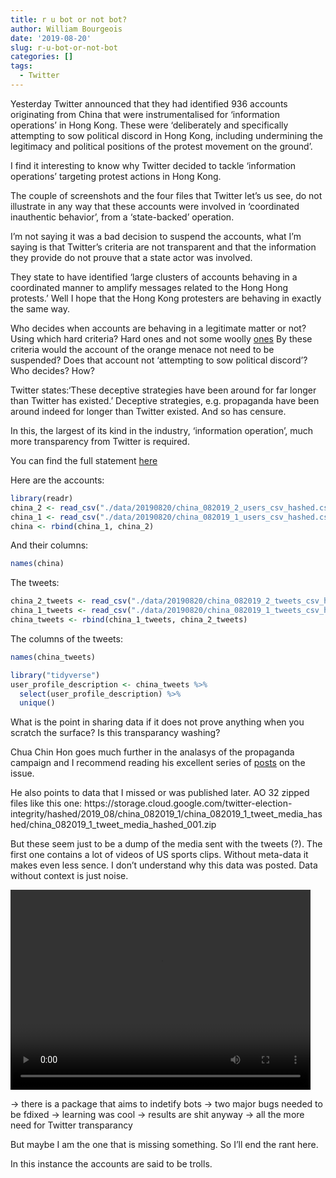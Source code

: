 ```yaml
---
title: r u bot or not bot?
author: William Bourgeois
date: '2019-08-20'
slug: r-u-bot-or-not-bot
categories: []
tags:
  - Twitter
---
```


Yesterday Twitter announced that they had identified 936 accounts originating from China that were instrumentalised for 'information operations' in Hong Kong. These were 'deliberately and specifically attempting to sow political discord in Hong Kong, including undermining the legitimacy and political positions of the protest movement on the ground'. 

I find it interesting to know why Twitter decided to tackle 'information operations' targeting protest actions in Hong Kong. 

The couple of screenshots and the four files that Twitter let's us see, do not illustrate in any way that these accounts were involved in 'coordinated inauthentic behavior', from a 'state-backed' operation.  

I'm not saying it was a bad decision to suspend the accounts, what I'm saying is that Twitter's criteria are not transparent and that the information they provide do not prouve that a state actor was involved. 

They state to have identified 'large clusters of accounts behaving in a coordinated manner to amplify messages related to the Hong Hong protests.' Well I hope that the Hong Kong protesters are behaving in exactly the same way. 

Who decides when accounts are behaving in a legitimate matter or not? Using which hard criteria? Hard ones and not some woolly [ones](https://help.twitter.com/en/rules-and-policies/platform-manipulation) By these criteria would the account of the orange menace not need to be suspended? Does that account not 'attempting to sow political discord'? Who decides? How?

Twitter states:'These deceptive strategies have been around for far longer than Twitter has existed.' Deceptive strategies, e.g. propaganda have been around indeed for longer than Twitter existed. And so has censure. 

In this, the largest of its kind in the industry, 'information operation', much more transparency from Twitter is required. 

You can find the full statement [here](https://blog.twitter.com/en_us/topics/company/2019/information_operations_directed_at_Hong_Kong.html)


Here are the accounts:

```r
library(readr)
china_2 <- read_csv("./data/20190820/china_082019_2_users_csv_hashed.csv")
china_1 <- read_csv("./data/20190820/china_082019_1_users_csv_hashed.csv")
china <- rbind(china_1, china_2)
```

And their columns:

```r
names(china)
```

The tweets:

```r
china_2_tweets <- read_csv("./data/20190820/china_082019_2_tweets_csv_hashed.csv")
china_1_tweets <- read_csv("./data/20190820/china_082019_1_tweets_csv_hashed.csv")
china_tweets <- rbind(china_1_tweets, china_2_tweets)
```

The columns of the tweets:
```r

names(china_tweets)
```


```r
library("tidyverse")
user_profile_description <- china_tweets %>% 
  select(user_profile_description) %>% 
  unique()

```


What is the point in sharing data if it does not prove anything when you scratch the surface? Is this transparancy washing?

Chua Chin Hon goes much further in the analasys of the propaganda campaign and I recommend reading his excellent series of [posts](https://towardsdatascience.com/failed-surge-analyzing-beijings-disinformation-campaign-surge-on-twitter-b376aed812ed) on the issue.

He also points to data that I missed or was published later. AO 32 zipped files like this one: https://storage.cloud.google.com/twitter-election-integrity/hashed/2019_08/china_082019_1/china_082019_1_tweet_media_hashed/china_082019_1_tweet_media_hashed_001.zip

But these seem just to be a dump of the media sent with the tweets (?). The first one contains a lot of videos of US sports clips. Without meta-data it makes even less sence. I don't understand why this data was posted. Data without context is just noise.  

<video width="480" height="320" controls="controls">
  <source src="./data/20190831/sample.mp4" type="video/mp4">
</video>

-> there is a package that aims to indetify bots
-> two major bugs needed to be fdixed
-> learning was cool
-> results are shit anyway
-> all the more need for Twitter transparancy

But maybe I am the one that is missing something. So I'll end the rant here.



In this instance the accounts are said to be trolls. 